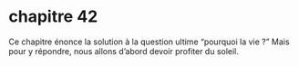 # chapitre 42

Ce chapitre énonce la solution à la question ultime "pourquoi la vie ?"
Mais pour y répondre, nous allons d'abord devoir profiter du soleil.